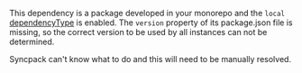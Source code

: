This dependency is a package developed in your monorepo and the `local` [dependencyType](/config/dependency-types) is enabled. The `version` property of its package.json file is missing, so the correct version to be used by all instances can not be determined.

Syncpack can't know what to do and this will need to be manually resolved.
